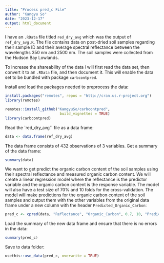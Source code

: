 ```yaml
---
title: "Process pred_c File"
author: "Kangyu So"
date: "2023-12-17"
output: html_document
---
```


I have an `.RData` file titled `red_dry_avg` which was the output of `ref_dry_avg.R`. The file contains data on post-dried soil samples regarding their sample ID and their average spectral reflectance between the wavelengths 350 nm and 2500 nm. The soil samples were collected from the Hudson Bay Lowlands.

To increase the shareability of the data I will first read the data set, then convert it to an `.RData` file, and then document it. This will enable the data set to be bundled with package `carbcontpred`.

Install and load the packages needed to preprocess the data:
```r
install.packages("remotes", repos = "http://cran.us.r-project.org")
library(remotes)

remotes::install_github("KangyuSo/carbcontpred", 
                         build_vignettes = TRUE)
library(carbcontpred)
```

Read the `red_dry_avg`` file as a data frame:
```r
data <- data.frame(ref_dry_avg)
```

The data frame consists of 432 observations of 3 variables. Get a summary of the data frame:
```r
summary(data)
```

We want to get predict the organic carbon content of the soil samples using their spectral reflectance and measured organic carbon content. We will create a linear regression model where the reflectance is the predictor variable and the organic carbon content is the response variable. The model will also have a test size of 70% and 10 folds for the cross-validation. The model will make predictions for the organic carbon content of the soil samples and output them with the other variables from the original data frame under a new column with the header `Predicted_Organic_Carbon`:
```r
pred_c <- cpred(data, "Reflectance", "Organic_Carbon", 0.7, 10, "Predicted_Organic_Carbon")
```

Load the summary of the new data frame and ensure that there is no errors in the data:
```r
summary(pred_c)
```

Save to data folder:
```r
usethis::use_data(pred_c, overwrite = TRUE)
```
